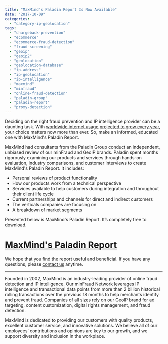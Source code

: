 ```yaml
---
title: "MaxMind's Paladin Report Is Now Available"
date: "2017-10-09"
categories: 
  - "category-ip-geolocation"
tags: 
  - "chargeback-prevention"
  - "ecommerce"
  - "ecommerce-fraud-detection"
  - "fraud-screening"
  - "geoip"
  - "geoip2"
  - "geolocation"
  - "geolocation-database"
  - "ip-address"
  - "ip-geolocation"
  - "ip-intelligence"
  - "maxmind"
  - "minfraud"
  - "online-fraud-detection"
  - "paladin-group"
  - "paladin-report"
  - "proxy-detection"
---
```


Deciding on the right fraud prevention and IP intelligence provider can be a daunting task. With [worldwide internet usage projected to grow every year](https://www.statista.com/statistics/325706/global-internet-user-penetration/), your choice matters now more than ever. So, make an informed, educated one with MaxMind's Paladin Report.

MaxMind had consultants from the Paladin Group conduct an independent, unbiased review of our minFraud and GeoIP brands. Paladin spent months rigorously examining our products and services through hands-on evaluation, industry comparisons, and customer interviews to create MaxMind's Paladin Report. It includes:

- Personal reviews of product functionality
- How our products work from a technical perspective
- Services available to help customers during integration and throughout their client life cycle
- Current partnerships and channels for direct and indirect customers
- The verticals companies are focusing on
- A breakdown of market segments

Presented below is MaxMind's Paladin Report. It’s completely free to download.

# **[MaxMind's Paladin Report](https://blog.maxmind.com/wp-content/uploads/2017/09/MaxMind_Paladin_Group_2017-Report.pdf)**

We hope that you find the report useful and beneficial. If you have any questions, please [contact us](https://www.maxmind.com/en/contact) anytime.

* * *

Founded in 2002, MaxMind is an industry-leading provider of online fraud detection and IP intelligence. Our minFraud Network leverages IP intelligence and transactional data points from more than 2 billion historical rolling transactions over the previous 18 months to help merchants identify and prevent fraud. Companies of all sizes rely on our GeoIP brand for ad targeting, content customization, digital rights management, and fraud detection.

MaxMind is dedicated to providing our customers with quality products, excellent customer service, and innovative solutions. We believe all of our employees’ contributions and opinions are key to our growth, and we support diversity and inclusion in the workplace.
